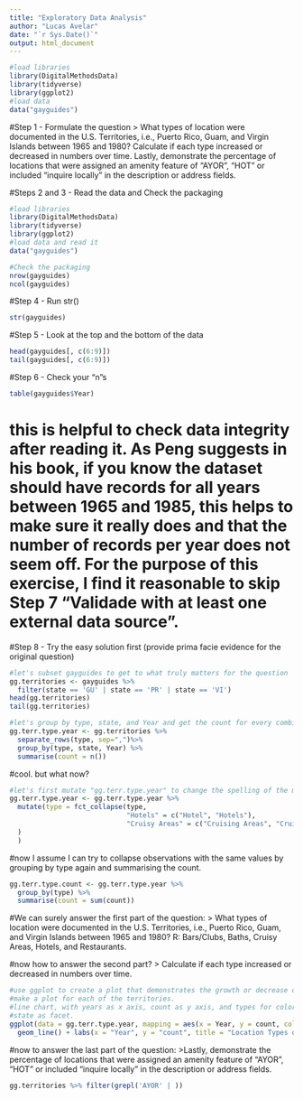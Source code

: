 ```yaml
---
title: "Exploratory Data Analysis"
author: "Lucas Avelar"
date: "`r Sys.Date()`"
output: html_document
---
```


```r
#load libraries
library(DigitalMethodsData)
library(tidyverse)
library(ggplot2)
#load data
data("gayguides")
```
#Step 1 - Formulate the question
> What types of location were documented in the U.S. Territories, i.e., Puerto Rico, Guam, and Virgin Islands between 1965 and 1980? Calculate if each type increased or decreased in numbers over time. Lastly, demonstrate the percentage of locations that were assigned an amenity feature of "AYOR", "HOT" or included "inquire locally" in the description or address fields.

#Steps 2 and 3 - Read the data and Check the packaging
```r
#load libraries
library(DigitalMethodsData)
library(tidyverse)
library(ggplot2)
#load data and read it
data("gayguides")

#Check the packaging
nrow(gayguides)
ncol(gayguides)
```
#Step 4 - Run str()
```r
str(gayguides)
```
#Step 5 - Look at the top and the bottom of the data
```r
head(gayguides[, c(6:9)])
tail(gayguides[, c(6:9)])
```
#Step 6 - Check your "n"s
```r
table(gayguides$Year)
```
# this is helpful to check data integrity after reading it. As Peng suggests in his book, if you know the dataset should have records for all years between 1965 and 1985, this helps to make sure it really does and that the number of records per year does not seem off. For the purpose of this exercise, I find it reasonable to skip Step 7 "Validade with at least one external data source".

#Step 8 - Try the easy solution first (provide prima facie evidence for the original question)
```r
#let's subset gayguides to get to what truly matters for the question
gg.territories <- gayguides %>%
  filter(state == 'GU' | state == 'PR' | state == 'VI')
head(gg.territories)
tail(gg.territories)
```
```r
#let's group by type, state, and Year and get the count for every combination
gg.terr.type.year <- gg.territories %>%
  separate_rows(type, sep=",")%>%
  group_by(type, state, Year) %>%
  summarise(count = n())
```
#cool. but what now?
```r
#let's first mutate "gg.terr.type.year" to change the spelling of the mismatching values.
gg.terr.type.year <- gg.terr.type.year %>%
  mutate(type = fct_collapse(type,
                             "Hotels" = c("Hotel", "Hotels"),
                             "Cruisy Areas" = c("Cruising Areas", "Cruisy Areas")
  )
  )
```
#now I assume I can try to collapse observations with the same values by grouping by type again and summarising the count.
```r
gg.terr.type.count <- gg.terr.type.year %>%
  group_by(type) %>%
  summarise(count = sum(count)) 
```
#We can surely answer the first part of the question:
> What types of location were documented in the U.S. Territories, i.e., Puerto Rico, Guam, and Virgin Islands between 1965 and 1980?
R: Bars/Clubs, Baths, Cruisy Areas, Hotels, and Restaurants.

#now how to answer the second part?
> Calculate if each type increased or decreased in numbers over time.

```r
#use ggplot to create a plot that demonstrates the growth or decrease of each location type over time.
#make a plot for each of the territories.
#line chart, with years as x axis, count as y axis, and types for colors.
#state as facet.
ggplot(data = gg.terr.type.year, mapping = aes(x = Year, y = count, color = type)) + 
  geom_line() + labs(x = "Year", y = "count", title = "Location Types over Time") + facet_wrap(~state)
```
#now to answer the last part of the question:
>Lastly, demonstrate the percentage of locations that were assigned an amenity feature of "AYOR", "HOT" or included "inquire locally" in the description or address fields.

```r
gg.territories %>% filter(grepl('AYOR' | ))
```

